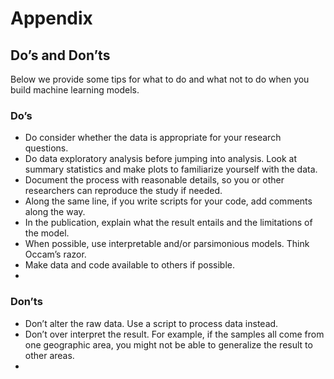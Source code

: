 # Appendix    

## Do's and Don'ts  

Below we provide some tips for what to do and what not to do when you build machine learning models.  

### Do's  

* Do consider whether the data is appropriate for your research questions. 
* Do data exploratory analysis before jumping into analysis. Look at summary statistics and make plots to familiarize yourself with the data. 
* Document the process with reasonable details, so you or other researchers can reproduce the study if needed. 
* Along the same line, if you write scripts for your code, add comments along the way. 
* In the publication, explain what the result entails and the limitations of the model. 
* When possible, use interpretable and/or parsimonious models. Think Occam's razor. 
* Make data and code available to others if possible. 
* 


### Don'ts  

* Don't alter the raw data. Use a script to process data instead. 
* Don't over interpret the result. For example, if the samples all come from one geographic area, you might not be able to generalize the result to other areas.  
* 
